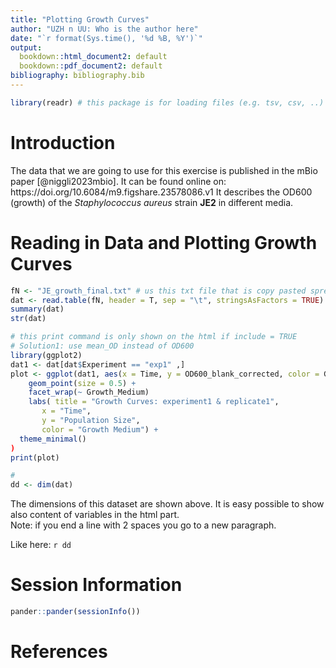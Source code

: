 ```yaml
---
title: "Plotting Growth Curves"
author: "UZH n UU: Who is the author here"
date: "`r format(Sys.time(), '%d %B, %Y')`"
output:
  bookdown::html_document2: default
  bookdown::pdf_document2: default
bibliography: bibliography.bib
---
```


```r
library(readr) # this package is for loading files (e.g. tsv, csv, ..)

```


# Introduction

The data that we are going to use for this exercise is published in the mBio paper [@niggli2023mbio]. 
It can be found online on: https://doi.org/10.6084/m9.figshare.23578086.v1
It describes the OD600 (growth) of the *Staphylococcus aureus* strain **JE2** in different media.

# Reading in Data and Plotting Growth Curves

```r
fN <- "JE_growth_final.txt" # us this txt file that is copy pasted spread sheet from excel tab separated 
dat <- read.table(fN, header = T, sep = "\t", stringsAsFactors = TRUE)
summary(dat)
str(dat)
```

```r
# this print command is only shown on the html if include = TRUE
# Solution1: use mean_OD instead of OD600 
library(ggplot2)
dat1 <- dat[dat$Experiment == "exp1" ,]
plot <- ggplot(dat1, aes(x = Time, y = OD600_blank_corrected, color = Growth_Medium)) + 
    geom_point(size = 0.5) +
    facet_wrap(~ Growth_Medium)
    labs( title = "Growth Curves: experiment1 & replicate1",
       x = "Time",
       y = "Population Size",
       color = "Growth Medium") +
  theme_minimal() 
)
print(plot)
```


```r
# 
dd <- dim(dat)
```

The dimensions of this dataset are shown above.
It is easy possible to show also content of variables in the html part.  
Note: if you end a line with 2 spaces you go to a new paragraph.  
  
Like here: `r dd`


# Session Information

```r
pander::pander(sessionInfo())
```


# References {-}

